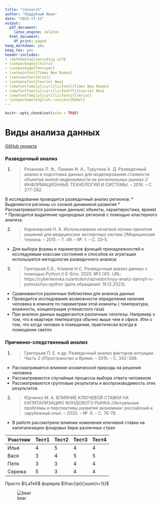 ---
title: "research"
author: "Поддубный Иван"
date: "2023-17-12"
output:
  pdf_document:
    latex_engine: xelatex
  html_document:
    df_print: paged
keep_markdown: yes
keep_tex: yes
header-includes:
- \XeTeXdefaultencoding utf8
- \usepackage{xltxtra}
- \usepackage{fontspec}
- \setmainfont{Times New Roman}
- \setsansfont{Arial}
- \setmonofont{Courier New}
- \newfontfamily{\cyrillicfont}{Times New Roman}
- \newfontfamily{\cyrillicfonttt}{Courier New}
- \newfontfamily{\cyrillicfontsf}{Arial}
- \usepackage[english,russian]{babel}
---

```{r setup, include=FALSE}
knitr::opts_chunk$set(echo = TRUE)
```

# Виды анализа данных
[GitHub проекта](https://github.com/PoddubnyyIvaan/r_stuby)

### Разведочный анализ

1. > Розанова Л. Ф., Лакман И. А., Турутина А. Д. Разведочный анализ и подготовка данных для моделирования стоимости объектов жилой недвижимости на региональных рынках //ИНФОРМАЦИОННЫЕ ТЕХНОЛОГИИ И СИСТЕМЫ. – 2016. – С. 277-282.

В исследовании проводится разведочный анализ регионов:
  * Выделяются регионы со схожей динамикой развития
  * Рассматриваются различные данные( объекты, характеристики, время)
  * Проводится выдиление однородных регионов с помощью кластерного анализа.
  
2. > Кореневский Н. А. Использование нечеткой логики принятия решений для медицинских экспертных систем //Медицинская техника. – 2015. – Т. 49. – №. 1. – С. 33-5.

  * Для выбора формы и параметров функций принадлежностей к исследуемым классам состояний и способов их агрегации используется методология разведочного анализа
  
3. > Григорьев Е.А., Климов Н.C. Разведочный анализ данных с помощью Python // E-Scio. 2020. №2 (41). URL: https://cyberleninka.ru/article/n/razvedochnyy-analiz-dannyh-s-pomoschyu-python (дата обращения: 16.12.2023).

  * Сравниваются различные библиотеки для анализа данных
  * Проводится исследование возможности определения наличия человека в комнате по параметрам этой комнаты ( температура, влажность, концентрация углекислого газа)
  * При анализе данных выдвигаются различные гипотезы. Например о том, что в квартире температура обычно выше чем в офисе. Или о том, что когда человек в помещении, практически всегда в помещении светло
  
### Причинно-следственный анализ

1. > Григорьев П. Е. и др. Разведочный анализ факторов интуиции. Часть 2 //Пространство и Время. – 2015. – С. 342-349.

  * Рассматривается влияние космической природы на решения человека
  * Рассматриваются случайные процессы выбора ответа человеком
  * Рассматреваются групповые результаты и воспроизводимость этих результатов
  
2. > Юрченко М. А. ВЛИЯНИЕ КЛЮЧЕВОЙ СТАВКИ НА КАПИТАЛИЗАЦИЮ ФОНДОВОГО РЫНКА //Актуальные проблемы и перспективы развития экономики: российский и зарубежный опыт. – 2020. – №. 6. – С. 76-78.

  * В работе рассмотрено влияние изменения ключевой ставки на капитализацию фондовых бирж различных стран

| Участник | Тест1 | Тест2 | Тест3 | Тест4 |
|----------|-------|-------|-------|-------|
| Илья     | 4     | 5     | 4     | 4     |
| Вася     | 3     | 4     | 5     | 5     |
| Петя     | 3     | 3     | 4     | 4     |
| Сережа   | 5     | 3     | 4     | 4     |

Просто $\LaTeX$ формула $\frac{\pi}{\sum{n+1}}$ 

![bear](1000m.jpg "Прощание с медведями")  